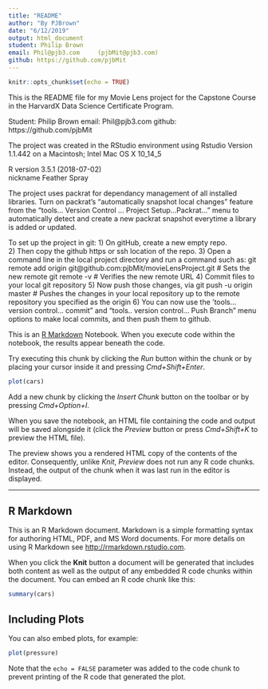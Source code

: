 ```yaml
---
title: "README"
author: "By PJBrown"
date: "6/12/2019"
output: html_document
student: Philip Brown
email: Phil@pjb3.com     (pjbMit@pjb3.com)
github: https://github.com/pjbMit
---
```


```r
knitr::opts_chunk$set(echo = TRUE)
```

This is the README file for my Movie Lens project for the Capstone Course
in the HarvardX Data Science Certificate Program.

Student: Philip Brown
email: Phil@pjb3.com
github: https://github.com/pjbMit

The project was created in the RStudio environment 
using Rstudio Version 1.1.442 
on a Macintosh; Intel Mac OS X 10_14_5

R version 3.5.1 (2018-07-02)  
nickname       Feather Spray

The project uses packrat for dependancy management of all installed libraries.
Turn on packrat's "automatically snapshot local changes" feature 
from the "tools... Version Control ... Project Setup...Packrat..." menu
to automatically detect and create a new packrat snapshot everytime a library is added or updated.

To set up the project in git:
   1) On gitHub, create a new empty repo.  
   2) Then copy the github https or ssh location of the repo.
   3) Open a command line in the local project directory and run a command such as:
        git remote add origin git@github.com:pjbMit/movieLensProject.git
        # Sets the new remote
        git remote -v
        # Verifies the new remote URL
    4) Commit files to your local git repository
    5) Now push those changes,  via 
        git push -u origin master
        # Pushes the changes in your local repository up to the remote repository you specified as the origin
    6) You can now use the 'tools... version control...  commit" 
        and "tools.. version control... Push Branch" menu options to make local commits, and then push them to github.



This is an [R Markdown](http://rmarkdown.rstudio.com) Notebook. When you execute code within the notebook, the results appear beneath the code. 

Try executing this chunk by clicking the *Run* button within the chunk or by placing your cursor inside it and pressing *Cmd+Shift+Enter*. 

```r
plot(cars)
```

Add a new chunk by clicking the *Insert Chunk* button on the toolbar or by pressing *Cmd+Option+I*.

When you save the notebook, an HTML file containing the code and output will be saved alongside it (click the *Preview* button or press *Cmd+Shift+K* to preview the HTML file). 

The preview shows you a rendered HTML copy of the contents of the editor. Consequently, unlike *Knit*, *Preview* does not run any R code chunks. Instead, the output of the chunk when it was last run in the editor is displayed.

---------------------------

## R Markdown

This is an R Markdown document. Markdown is a simple formatting syntax for authoring HTML, PDF, and MS Word documents. For more details on using R Markdown see <http://rmarkdown.rstudio.com>.

When you click the **Knit** button a document will be generated that includes both content as well as the output of any embedded R code chunks within the document. You can embed an R code chunk like this:

```r
summary(cars)
```

## Including Plots

You can also embed plots, for example:

```r
plot(pressure)
```

Note that the `echo = FALSE` parameter was added to the code chunk to prevent printing of the R code that generated the plot.
